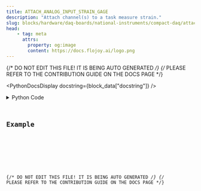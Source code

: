 ```yaml
---
title: ATTACH_ANALOG_INPUT_STRAIN_GAGE
description: "Attach channel(s) to a task measure strain."
slug: blocks/hardware/daq-boards/national-instruments/compact-daq/attach-analog-input-strain-gage
head:
    - tag: meta
      attrs:
        property: og:image
        content: https://docs.flojoy.ai/logo.png
---
```


{/* DO NOT EDIT THIS FILE! IT IS BEING AUTO GENERATED */}
{/* PLEASE REFER TO THE CONTRIBUTION GUIDE ON THE DOCS PAGE */}


<PythonDocsDisplay docstring={block_data["docstring"]} />
<details>
<summary>Python Code</summary>



<Code code={pythonCode} lang="py" wrap theme="dracula" />

[Find this Flojoy Block on GitHub](https://github.com/flojoy-ai/blocks/blob/main/blocks/HARDWARE/DAQ_BOARDS/NATIONAL_INSTRUMENTS/COMPACT_DAQ/ATTACH_ANALOG_INPUT_STRAIN_GAGE/ATTACH_ANALOG_INPUT_STRAIN_GAGE.py)

</details>

## Example


<GetHelpWidget />


<AppDisplay app={app} blockName="ATTACH_ANALOG_INPUT_STRAIN_GAGE" client:visible />


<Example />

{/* DO NOT EDIT THIS FILE! IT IS BEING AUTO GENERATED */}
{/* PLEASE REFER TO THE CONTRIBUTION GUIDE ON THE DOCS PAGE */}
